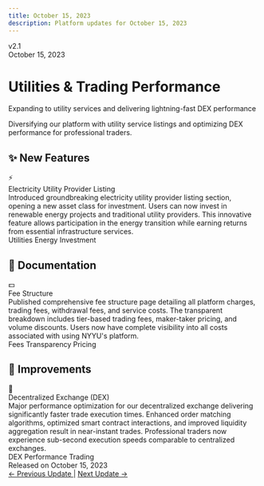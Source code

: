 ```yaml
---
title: October 15, 2023
description: Platform updates for October 15, 2023
---
```



<div className="relative overflow-hidden rounded-3xl bg-gradient-to-br from-indigo-500/10 via-sky-500/10 to-blue-500/10 p-10 border border-indigo-500/20 mb-10">
  <div className="relative z-10">
    <div className="flex items-center gap-3 mb-4">
      <div className="px-4 py-1.5 rounded-full bg-indigo-500/20 border border-indigo-500/30">
        <span className="text-sm font-semibold text-indigo-600 dark:text-indigo-400">v2.1</span>
      </div>
      <div className="px-4 py-1.5 rounded-full bg-sky-500/20 border border-sky-500/30">
        <span className="text-sm font-semibold text-sky-600 dark:text-sky-400">October 15, 2023</span>
      </div>
    </div>
    <h1 className="text-4xl md:text-5xl font-bold mb-4 bg-gradient-to-r from-indigo-600 via-sky-600 to-blue-600 dark:from-indigo-400 dark:via-sky-400 dark:to-blue-400 bg-clip-text text-transparent">
      Utilities & Trading Performance
    </h1>
    <p className="text-xl text-muted-foreground max-w-3xl">
      Expanding to utility services and delivering lightning-fast DEX performance
    </p>
  </div>
  <div className="absolute top-0 right-0 w-72 h-72 bg-indigo-500/10 rounded-full blur-3xl"></div>
  <div className="absolute bottom-0 left-0 w-72 h-72 bg-sky-500/10 rounded-full blur-3xl"></div>
  <div className="absolute top-1/2 right-1/3 w-48 h-48 bg-blue-500/10 rounded-full blur-3xl"></div>
</div>

<div className="relative my-8 pl-6 border-l-2 border-indigo-500/30">
  <div className="absolute left-0 top-0 w-3 h-3 rounded-full bg-indigo-500 ring-4 ring-indigo-500/20 transform -translate-x-[7px]"></div>
  <p className="text-sm text-muted-foreground">
    Diversifying our platform with utility service listings and optimizing DEX performance for professional traders.
  </p>
</div>

## ✨ New Features

<div className="space-y-4 my-8">
  <div className="group relative overflow-hidden rounded-xl border border-green-500/30 bg-gradient-to-br from-green-500/10 via-green-500/5 to-transparent p-6 transition-all hover:border-green-500/50 hover:shadow-lg hover:shadow-green-500/10">
    <div className="flex gap-4 items-start">
      <div className="flex items-center justify-center w-12 h-12 rounded-xl bg-green-500/20 text-2xl shrink-0 group-hover:scale-110 transition-transform">
        ⚡
      </div>
      <div className="flex-1">
        <div className="font-bold text-xl mb-2 text-green-700 dark:text-green-400">Electricity Utility Provider Listing</div>
        <div className="text-muted-foreground leading-relaxed">
          Introduced groundbreaking electricity utility provider listing section, opening a new asset class for investment. Users can now invest in renewable energy projects and traditional utility providers. This innovative feature allows participation in the energy transition while earning returns from essential infrastructure services.
        </div>
        <div className="mt-4 flex flex-wrap gap-2">
          <span className="px-3 py-1 rounded-full bg-green-500/10 text-xs font-medium text-green-700 dark:text-green-400">Utilities</span>
          <span className="px-3 py-1 rounded-full bg-green-500/10 text-xs font-medium text-green-700 dark:text-green-400">Energy</span>
          <span className="px-3 py-1 rounded-full bg-green-500/10 text-xs font-medium text-green-700 dark:text-green-400">Investment</span>
        </div>
      </div>
    </div>
    <div className="absolute top-0 right-0 w-32 h-32 bg-green-500/5 rounded-full blur-2xl"></div>
  </div>
</div>

## 📝 Documentation

<div className="space-y-4 my-8">
  <div className="group relative overflow-hidden rounded-xl border border-purple-500/30 bg-gradient-to-br from-purple-500/10 via-purple-500/5 to-transparent p-6 transition-all hover:border-purple-500/50 hover:shadow-lg hover:shadow-purple-500/10">
    <div className="flex gap-4 items-start">
      <div className="flex items-center justify-center w-12 h-12 rounded-xl bg-purple-500/20 text-2xl shrink-0 group-hover:scale-110 transition-transform">
        💵
      </div>
      <div className="flex-1">
        <div className="font-bold text-xl mb-2 text-purple-700 dark:text-purple-400">Fee Structure</div>
        <div className="text-muted-foreground leading-relaxed">
          Published comprehensive fee structure page detailing all platform charges, trading fees, withdrawal fees, and service costs. The transparent breakdown includes tier-based trading fees, maker-taker pricing, and volume discounts. Users now have complete visibility into all costs associated with using NYYU's platform.
        </div>
        <div className="mt-4 flex flex-wrap gap-2">
          <span className="px-3 py-1 rounded-full bg-purple-500/10 text-xs font-medium text-purple-700 dark:text-purple-400">Fees</span>
          <span className="px-3 py-1 rounded-full bg-purple-500/10 text-xs font-medium text-purple-700 dark:text-purple-400">Transparency</span>
          <span className="px-3 py-1 rounded-full bg-purple-500/10 text-xs font-medium text-purple-700 dark:text-purple-400">Pricing</span>
        </div>
      </div>
    </div>
    <div className="absolute top-0 right-0 w-32 h-32 bg-purple-500/5 rounded-full blur-2xl"></div>
  </div>
</div>

## 🚀 Improvements

<div className="space-y-4 my-8">
  <div className="group relative overflow-hidden rounded-xl border border-blue-500/30 bg-gradient-to-br from-blue-500/10 via-blue-500/5 to-transparent p-6 transition-all hover:border-blue-500/50 hover:shadow-lg hover:shadow-blue-500/10">
    <div className="flex gap-4 items-start">
      <div className="flex items-center justify-center w-12 h-12 rounded-xl bg-blue-500/20 text-2xl shrink-0 group-hover:scale-110 transition-transform">
        🔄
      </div>
      <div className="flex-1">
        <div className="font-bold text-xl mb-2 text-blue-700 dark:text-blue-400">Decentralized Exchange (DEX)</div>
        <div className="text-muted-foreground leading-relaxed">
          Major performance optimization for our decentralized exchange delivering significantly faster trade execution times. Enhanced order matching algorithms, optimized smart contract interactions, and improved liquidity aggregation result in near-instant trades. Professional traders now experience sub-second execution speeds comparable to centralized exchanges.
        </div>
        <div className="mt-4 flex flex-wrap gap-2">
          <span className="px-3 py-1 rounded-full bg-blue-500/10 text-xs font-medium text-blue-700 dark:text-blue-400">DEX</span>
          <span className="px-3 py-1 rounded-full bg-blue-500/10 text-xs font-medium text-blue-700 dark:text-blue-400">Performance</span>
          <span className="px-3 py-1 rounded-full bg-blue-500/10 text-xs font-medium text-blue-700 dark:text-blue-400">Trading</span>
        </div>
      </div>
    </div>
    <div className="absolute top-0 right-0 w-32 h-32 bg-blue-500/5 rounded-full blur-2xl"></div>
  </div>
</div>

<div className="mt-12 flex items-center justify-between p-6 rounded-xl border border-indigo-500/20 bg-gradient-to-r from-indigo-500/5 to-transparent">
  <div className="flex items-center gap-3">
    <div className="w-2 h-2 rounded-full bg-indigo-500 animate-pulse"></div>
    <span className="text-sm font-medium text-muted-foreground">Released on October 15, 2023</span>
  </div>
  <div className="flex items-center gap-4">
    <a href="/docs/changelog/2023-09-01" className="text-sm font-medium text-indigo-600 dark:text-indigo-400 hover:underline">
      ← Previous Update
    </a>
    <span className="text-muted-foreground">|</span>
    <a href="/docs/changelog/2023-11-18" className="text-sm font-medium text-indigo-600 dark:text-indigo-400 hover:underline">
      Next Update →
    </a>
  </div>
</div>